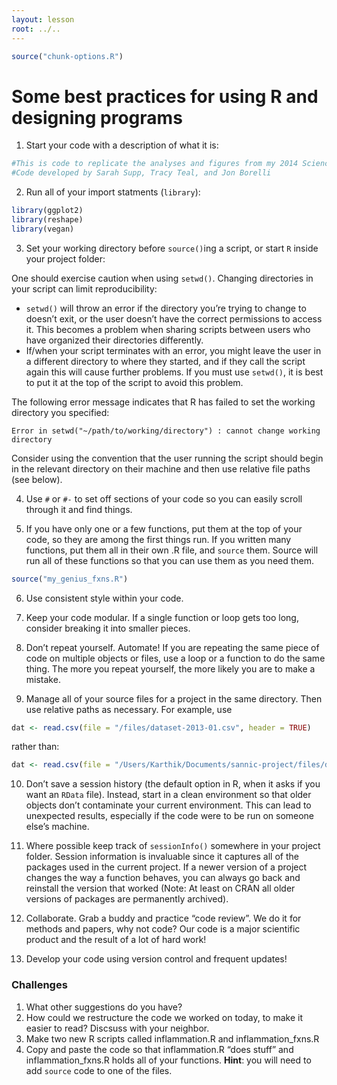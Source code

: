 ```yaml
---
layout: lesson
root: ../..
---
```


```r
source("chunk-options.R")
```

# Some best practices for using R and designing programs

1. Start your code with a description of what it is:

```r
#This is code to replicate the analyses and figures from my 2014 Science paper.
#Code developed by Sarah Supp, Tracy Teal, and Jon Borelli
```

2. Run all of your import statments (`library`):

```r
library(ggplot2)
library(reshape)
library(vegan)
```

3. Set your working directory before `source()`ing a script, or start `R` inside your project folder:

One should exercise caution when using `setwd()`. Changing directories in your script can limit reproducibility:

* `setwd()` will throw an error if the directory you're trying to change to doesn't exit, or the user doesn't have the correct permissions to access it. This becomes a problem when sharing scripts between users who have organized their directories differently.
* If/when your script terminates with an error, you might leave the user in a different directory to where they started, and if they call the script again this will cause further problems. If you must use `setwd()`, it is best to put it at the top of the script to avoid this problem.

The following error message indicates that R has failed to set the working directory you specified:

```
Error in setwd("~/path/to/working/directory") : cannot change working directory
```

Consider using the convention that the user running the script should begin in the relevant directory on their machine and then use relative file paths (see below). 

4. Use `#` or `#-` to set off sections of your code so you can easily scroll through it and find things.

5. If you have only one or a few functions, put them at the top of your code, so they are among the first things run. If you written many functions, put them all in their own .R file, and `source` them. Source will run all of these functions so that you can use them as you need them.

```r
source("my_genius_fxns.R")
```

6. Use consistent style within your code.

7. Keep your code modular. If a single function or loop gets too long, consider breaking it into smaller pieces.

8. Don't repeat yourself. Automate! If you are repeating the same piece of code on multiple objects or files, use a loop or a function to do the same thing. The more you repeat yourself, the more likely you are to make a mistake.

9. Manage all of your source files for a project in the same directory. Then use relative paths as necessary. For example, use

```r
dat <- read.csv(file = "/files/dataset-2013-01.csv", header = TRUE)
```

rather than:

```r
dat <- read.csv(file = "/Users/Karthik/Documents/sannic-project/files/dataset-2013-01.csv", header = TRUE)
```

10. Don't save a session history (the default option in R, when it asks if you want an `RData` file). Instead, start in a clean environment so that older objects don't contaminate your current environment. This can lead to unexpected results, especially if the code were to be run on someone else's machine.

11. Where possible keep track of `sessionInfo()` somewhere in your project folder. Session information is invaluable since it captures all of the packages used in the current project. If a newer version of a project changes the way a function behaves, you can always go back and reinstall the version that worked (Note: At least on CRAN all older versions of packages are permanently archived).

12. Collaborate. Grab a buddy and practice "code review". We do it for methods and papers, why not code? Our code is a major scientific product and the result of a lot of hard work!

13. Develop your code using version control and frequent updates!

### Challenges

1. What other suggestions do you have?
2. How could we restructure the code we worked on today, to make it easier to read? Discsuss with your neighbor.
3. Make two new R scripts called inflammation.R and inflammation_fxns.R
4. Copy and paste the code so that inflammation.R "does stuff" and inflammation_fxns.R holds all of your functions. __Hint__: you will need to add `source` code to one of the files.
